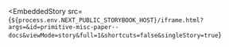 
<EmbeddedStory
  src={`${process.env.NEXT_PUBLIC_STORYBOOK_HOST}/iframe.html?args=&id=primitive-misc-paper--docs&viewMode=story&full=1&shortcuts=false&singleStory=true`}
></EmbeddedStory>
